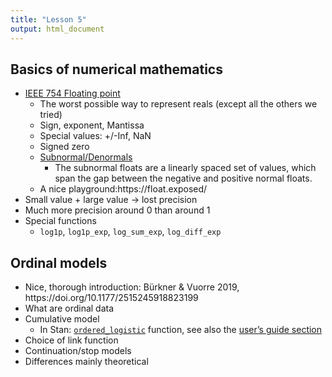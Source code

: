 ```yaml
---
title: "Lesson 5"
output: html_document
---
```



## Basics of numerical mathematics

- [IEEE 754 Floating point](https://en.wikipedia.org/wiki/IEEE_754)
  - The worst possible way to represent reals (except all the others we tried)
  - Sign, exponent, Mantissa
  - Special values: +/-Inf, NaN
  - Signed zero
  - [Subnormal/Denormals](https://en.wikipedia.org/wiki/Subnormal_number)
    - The subnormal floats are a linearly spaced set of values, which span the gap between the negative and positive normal floats. 
  - A nice playground:https://float.exposed/
- Small value + large value -> lost precision
- Much more precision around 0 than around 1
- Special functions
  - `log1p`, `log1p_exp`, `log_sum_exp`, `log_diff_exp`

## Ordinal models

- Nice, thorough introduction: Bürkner & Vuorre 2019, https://doi.org/10.1177/2515245918823199
- What are ordinal data
- Cumulative model
  - In Stan: [`ordered_logistic`](https://mc-stan.org/docs/functions-reference/bounded_discrete_distributions.html#ordered-logistic-distribution) function, see also the [user's guide section](https://mc-stan.org/docs/stan-users-guide/regression.html#ordered-logistic.section)
- Choice of link function
- Continuation/stop models
- Differences mainly theoretical

